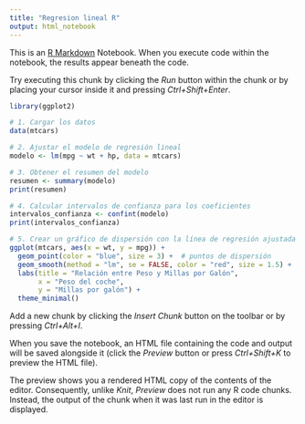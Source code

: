```yaml
---
title: "Regresion lineal R"
output: html_notebook
---
```


This is an [R Markdown](http://rmarkdown.rstudio.com) Notebook. When you execute code within the notebook, the results appear beneath the code. 

Try executing this chunk by clicking the *Run* button within the chunk or by placing your cursor inside it and pressing *Ctrl+Shift+Enter*. 



```r
library(ggplot2)

# 1. Cargar los datos
data(mtcars)

# 2. Ajustar el modelo de regresión lineal
modelo <- lm(mpg ~ wt + hp, data = mtcars)

# 3. Obtener el resumen del modelo
resumen <- summary(modelo)
print(resumen)

# 4. Calcular intervalos de confianza para los coeficientes
intervalos_confianza <- confint(modelo)
print(intervalos_confianza)

# 5. Crear un gráfico de dispersión con la línea de regresión ajustada usando ggplot2
ggplot(mtcars, aes(x = wt, y = mpg)) +
  geom_point(color = "blue", size = 3) +  # puntos de dispersión
  geom_smooth(method = "lm", se = FALSE, color = "red", size = 1.5) +  # línea de regresión
  labs(title = "Relación entre Peso y Millas por Galón",
       x = "Peso del coche",
       y = "Millas por galón") +
  theme_minimal()


```

Add a new chunk by clicking the *Insert Chunk* button on the toolbar or by pressing *Ctrl+Alt+I*.

When you save the notebook, an HTML file containing the code and output will be saved alongside it (click the *Preview* button or press *Ctrl+Shift+K* to preview the HTML file).

The preview shows you a rendered HTML copy of the contents of the editor. Consequently, unlike *Knit*, *Preview* does not run any R code chunks. Instead, the output of the chunk when it was last run in the editor is displayed.
